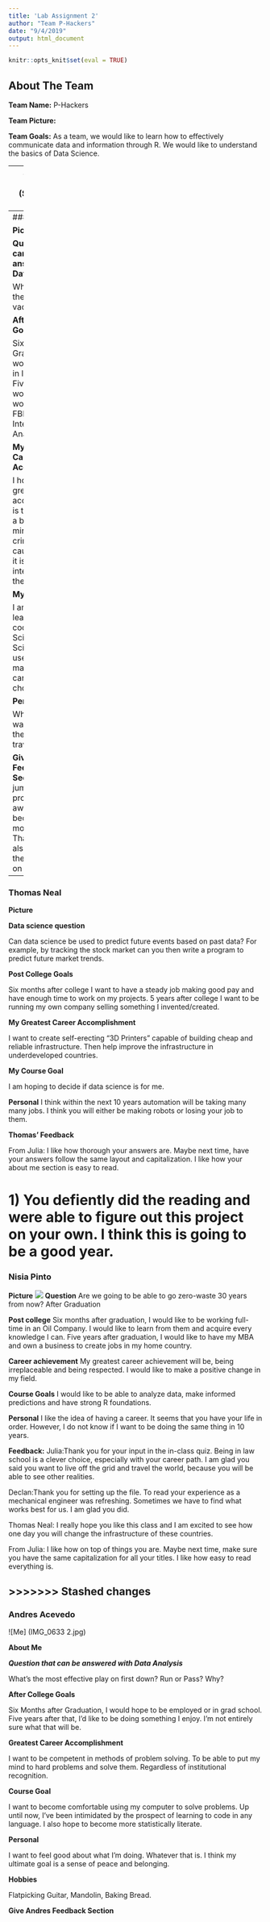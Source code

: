 ```yaml
---
title: 'Lab Assignment 2'
author: "Team P-Hackers"
date: "9/4/2019"
output: html_document
---
```


```r
knitr::opts_knit$set(eval = TRUE)
```


## About The Team

**Team Name:**
P-Hackers

**Team Picture:**



**Team Goals:** 
As a team, we would like to learn how to effectively communicate data and information through R. We would like to understand the basics of Data Science. 

---
### Declan Franklin (Section 001)
**Picture:**

```r
knitr::include_graphics("Me.JPG")
```
 

**My Non-Statistical Question That Can Be Answered With Data Analysis:**

What's the difference between Statistics and Data Analysis(Honestly)?




**After College Goals:**

6 months after Boulder I want to be in a smaller apartment either in Denver or back home in Baltimore teaching kids with dyslexia computer science and math. 5 Years after Boulder, I'm hoping I'll have my masters and a career in data science that helps me get my PHD.




**My Greatest Career Accomplishment:**

I don't necissarly expect to find the cure for cancer, but all I really want to do is pursue a career where I can help make other peoples lives less stressful.



**My Course Goal:**

My overarching goal is to gain a strong feeling of comfortablility while using RStudio. I want put my use my experince with RStudio as a means of computing data that hopfully the world can use one day.




**Personal:**

I used to want to be an engineer. After a summer of Interning with A Mechanical Engineering company called Poole and Kent, I realized it wasn't for me. Interning, as many know, manily involves paper work. To make my life easier and more orgainized, I work with LaTex the whole summer. I created User manuals, Warranty Letters, Payments orders, etc. The exposer to code sparked som fire within me to pursue data science.  



**Give Declan Feedback below:**

From Julia: I liked that you organized everything in an easy to read manner. Next time, you could try to make sure that everything is properly spelled and throughly answered so it is easier for the reader to read. You seem to know what you are doing and have a good foundation on how to use R so that is good. 


---
### Julia Foley

**Picture**
```r
knitr::include_graphics("me1.jpg")
```

 **Question that can be answered with Data Analysis**

What Country is the cheapest to vacation to/in?

**After College Goals**

Six months after Graduation, I would like to be in law school. Five years later, I would like to be working for the FBI as an Intelligence Analyst. 

**My Greatest Career Accomplishment**

I hope that my greatest career accomplishment is that I can write a book about the minds of the criminals I have caught and what it is like interacting with them. 

**My Course Goal**

I am hoping to learn more about coding and Data Science. Data Science is a useful tool no matter what career path you choose.

**Personal**

When I retire, I want to live off the grid and travel the world.

**Give Julia Feedback Section**
1) You jumped into this project right away, and became a roll model for others. Thank you for also scratching the answers off on the TRat. 


---
### Thomas Neal

**Picture**


**Data science question**

Can data science be used to predict future events based on past data? For example, by tracking the stock market can you then write a program to predict future market trends.

**Post College Goals**

Six months after college I want to have a steady job making good pay and have enough time to work on my projects. 5 years after college I want to be running my own company selling something I invented/created.

**My Greatest Career Accomplishment**

I want to create self-erecting "3D Printers" capable of building cheap and reliable infrastructure. Then help improve the infrastructure in underdeveloped countries. 

**My Course Goal**

I am hoping to decide if data science is for me.

**Personal**
I think within the next 10 years automation will be taking many many jobs. I think you will either be making robots or losing your job to them. 

**Thomas' Feedback**

From Julia: I like how thorough your answers are. Maybe next time, have your answers follow the same layout and capitalization. I like how your about me section is easy to read.



1) You defiently did the reading and were able to figure out this project on your own. I think this is going to be a good year.
=======

### Nisia Pinto
**Picture**
![](Nisia.jpg)
**Question** 
Are we going to be able to go zero-waste 30 years from now?
After Graduation

**Post college**
Six months after graduation, I would like to be working full-time in an Oil Company. I would like to learn from them and acquire every knowledge I can. Five years after graduation, I would like to have my MBA and own a business to create jobs in my home country.   

**Career achievement**
My greatest career achievement will be, being irreplaceable and being respected. I would like to make a positive change in my field.

**Course Goals**
I would like to be able to analyze data, make informed predictions and have strong R foundations.

**Personal**
I like the idea of having a career. It seems that you have your life in order. However, I do not know if I want to be doing the same thing in 10 years. 

**Feedback:**
Julia:Thank you for your input in the in-class quiz. Being in law school is a clever choice, especially with your career path. I am glad you said you want to live off the grid and travel the world, because you will be able to see other realities.

Declan:Thank you for setting up the file. To read your experience as a mechanical engineer was refreshing. Sometimes we have to find what works best for us. I am glad you did. 

Thomas Neal: I really hope you like this class and I am excited to see how one day you will change the infrastructure of these countries.

From Julia: I like how on top of things you are. Maybe next time, make sure you have the same capitalization for all your titles. I like how easy to read everything is. 


>>>>>>> Stashed changes
---


### Andres Acevedo

![Me] (IMG_0633 2.jpg)

**About Me**

***Question that can be answered with Data Analysis***


What’s the most effective play on first down? Run or Pass? Why?


**After College Goals**


Six Months after Graduation, I would hope to be employed or in grad school. Five years after that, I’d like to be doing something I enjoy. I’m not entirely sure what that will be. 

**Greatest Career Accomplishment**


I want to be competent in methods of problem solving. To be able to put my mind to hard problems and solve them. Regardless of institutional recognition.

**Course Goal**

I want to become comfortable using my computer to solve problems. Up until now, I’ve been intimidated by the prospect of learning to code in any language. I also hope to become more statistically literate.

**Personal**

I want to feel good about what I’m doing. Whatever that is. I think my ultimate goal is a sense of peace and belonging. 

**Hobbies**

Flatpicking Guitar, Mandolin, Baking Bread.

**Give Andres Feedback Section**

